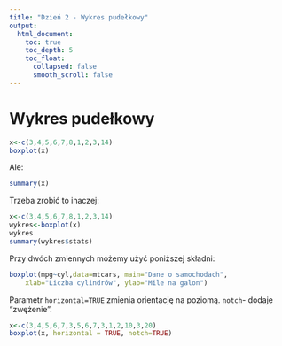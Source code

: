 ```yaml
---
title: "Dzień 2 - Wykres pudełkowy"
output:
  html_document:
    toc: true
    toc_depth: 5
    toc_float:
      collapsed: false
      smooth_scroll: false
---
```

<style type="text/css">
.title {
  display: none;
}

.table {
    width:70%;
}

#getting-started img {
  margin-right: 10px;
}

</style>



# Wykres pudełkowy

```r
x<-c(3,4,5,6,7,8,1,2,3,14)
boxplot(x)
```

Ale:

```r
summary(x)
```

Trzeba zrobić to inaczej:

```r
x<-c(3,4,5,6,7,8,1,2,3,14)
wykres<-boxplot(x)
wykres
summary(wykres$stats)
```

Przy dwóch zmiennych możemy użyć poniższej składni:

```r
boxplot(mpg~cyl,data=mtcars, main="Dane o samochodach", 
  	xlab="Liczba cylindrów", ylab="Mile na galon")
```

Parametr `horizontal=TRUE` zmienia orientację na poziomą. `notch`- dodaje "zwężenie". 
```r
x<-c(3,4,5,6,7,3,5,6,7,3,1,2,10,3,20)
boxplot(x, horizontal = TRUE, notch=TRUE)
```